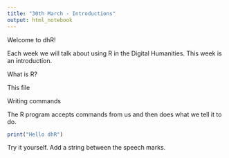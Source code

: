 ```yaml
---
title: "30th March - Introductions"
output: html_notebook
---
```


Welcome to dhR!

Each week we will talk about using R in the Digital Humanities. This week is an introduction.

What is R?

This file

Writing commands

The R program accepts commands from us and then does what we tell it to do.

```r
print("Hello dhR")
```

Try it yourself. Add a string between the speech marks.
